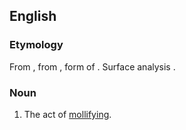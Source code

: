 ==English==

===Etymology===
From {{etyl|fro|en}} {{m|fro|mollificacion}}, from {{etyl|la|en}} {{m|la|mollificātiō}}, form of {{m|la|molliō}}. Surface analysis {{suffix|mollify|ification|lang=en}}.

===Noun===
{{en-noun}}

# The act of [[mollify|mollifying]].